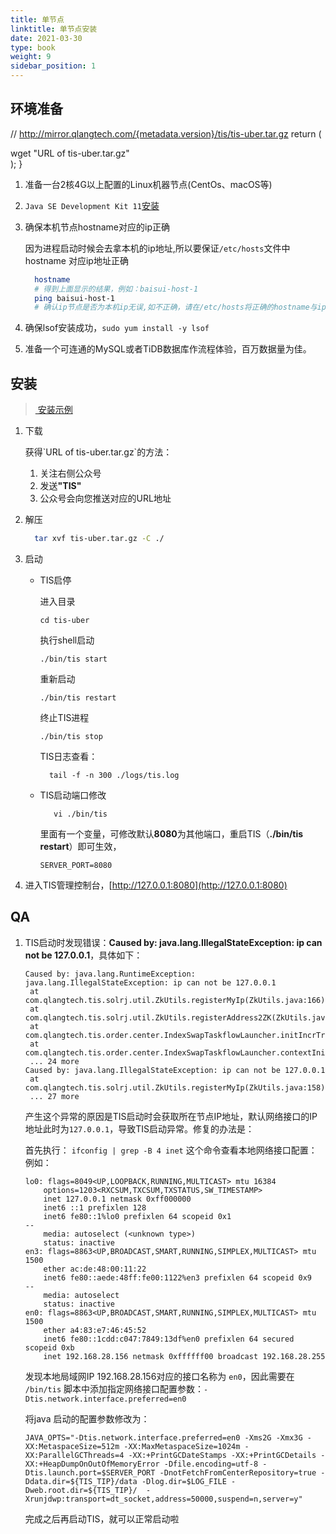 ```yaml
---
title: 单节点
linktitle: 单节点安装
date: 2021-03-30
type: book
weight: 9
sidebar_position: 1
---
```

## 环境准备


// http://mirror.qlangtech.com/{metadata.version}/tis/tis-uber.tar.gz
  return (
    <div>
      <CodeBlock
        language="shell">
        wget "URL of tis-uber.tar.gz"
      </CodeBlock>
    </div>
  );
}

1. 准备一台2核4G以上配置的Linux机器节点(CentOs、macOS等)
2. `Java SE Development Kit 11`[安装](https://www.oracle.com/java/technologies/downloads/#java11)
3. 确保本机节点hostname对应的ip正确

   因为进程启动时候会去拿本机的ip地址,所以要保证`/etc/hosts`文件中hostname 对应ip地址正确
   ``` bash
     hostname
     # 得到上面显示的结果，例如：baisui-host-1
     ping baisui-host-1
     # 确认ip节点是否为本机ip无误,如不正确，请在/etc/hosts将正确的hostname与ip映射关系加上
   ```
4. 确保lsof安装成功，`sudo yum install -y lsof`
5. 准备一个可连通的MySQL或者TiDB数据库作流程体验，百万数据量为佳。


## 安装

> [<i class="fa fa-film" aria-hidden="true"></i>&nbsp;安装示例](https://www.bilibili.com/video/BV18q4y1p73B/)


  1. 下载

     <VerShell />

     <Contact justGongZhongHao="true">
      获得`URL of tis-uber.tar.gz`的方法：
     <ol>
      <li>关注右侧公众号</li>
      <li>发送<b>"TIS"</b></li>
      <li>公众号会向您推送对应的URL地址</li>
     </ol>
     
     </Contact>
  2. 解压
     ```bash
       tar xvf tis-uber.tar.gz -C ./
     ```

  3. 启动
     * TIS启停

         进入目录
         ```shell script
         cd tis-uber
         ```
         执行shell启动
         ```shell script
         ./bin/tis start
         ```
         重新启动
         ```shell script
         ./bin/tis restart
         ```
         终止TIS进程
         ```shell script
         ./bin/tis stop
         ```

         TIS日志查看：
         ```shell script
           tail -f -n 300 ./logs/tis.log
         ```

     * TIS启动端口修改

         ```shell script
            vi ./bin/tis
         ```
         里面有一个变量，可修改默认**8080**为其他端口，重启TIS（**./bin/tis restart**）即可生效，
         ```
         SERVER_PORT=8080
         ```


  4. 进入TIS管理控制台，[http://127.0.0.1:8080](http://127.0.0.1:8080)


## QA

1. TIS启动时发现错误：**Caused by: java.lang.IllegalStateException: ip can not be 127.0.0.1**，具体如下：

    ```shell script
    Caused by: java.lang.RuntimeException: java.lang.IllegalStateException: ip can not be 127.0.0.1
     at com.qlangtech.tis.solrj.util.ZkUtils.registerMyIp(ZkUtils.java:166)
     at com.qlangtech.tis.solrj.util.ZkUtils.registerAddress2ZK(ZkUtils.java:107)
     at com.qlangtech.tis.order.center.IndexSwapTaskflowLauncher.initIncrTransferStateCollect(IndexSwapTaskflowLauncher.java:174)
     at com.qlangtech.tis.order.center.IndexSwapTaskflowLauncher.contextInitialized(IndexSwapTaskflowLauncher.java:120)
     ... 24 more
    Caused by: java.lang.IllegalStateException: ip can not be 127.0.0.1
     at com.qlangtech.tis.solrj.util.ZkUtils.registerMyIp(ZkUtils.java:158)
     ... 27 more
    ```

    产生这个异常的原因是TIS启动时会获取所在节点IP地址，默认网络接口的IP地址此时为`127.0.0.1`，导致TIS启动异常。修复的办法是：

    首先执行： `ifconfig | grep -B 4 inet` 这个命令查看本地网络接口配置：
    例如：
    ```shell script
    lo0: flags=8049<UP,LOOPBACK,RUNNING,MULTICAST> mtu 16384
        options=1203<RXCSUM,TXCSUM,TXSTATUS,SW_TIMESTAMP>
        inet 127.0.0.1 netmask 0xff000000
        inet6 ::1 prefixlen 128
        inet6 fe80::1%lo0 prefixlen 64 scopeid 0x1
    --
        media: autoselect (<unknown type>)
        status: inactive
    en3: flags=8863<UP,BROADCAST,SMART,RUNNING,SIMPLEX,MULTICAST> mtu 1500
        ether ac:de:48:00:11:22
        inet6 fe80::aede:48ff:fe00:1122%en3 prefixlen 64 scopeid 0x9
    --
        media: autoselect
        status: inactive
    en0: flags=8863<UP,BROADCAST,SMART,RUNNING,SIMPLEX,MULTICAST> mtu 1500
        ether a4:83:e7:46:45:52
        inet6 fe80::1cdd:c047:7849:13df%en0 prefixlen 64 secured scopeid 0xb
        inet 192.168.28.156 netmask 0xffffff00 broadcast 192.168.28.255
    ```
    发现本地局域网IP 192.168.28.156对应的接口名称为 `en0`，因此需要在 `/bin/tis` 脚本中添加指定网络接口配置参数：`-Dtis.network.interface.preferred=en0`

    将java 启动的配置参数修改为：

    ```shell script
    JAVA_OPTS="-Dtis.network.interface.preferred=en0 -Xms2G -Xmx3G -XX:MetaspaceSize=512m -XX:MaxMetaspaceSize=1024m -XX:ParallelGCThreads=4 -XX:+PrintGCDateStamps -XX:+PrintGCDetails -XX:+HeapDumpOnOutOfMemoryError -Dfile.encoding=utf-8 -Dtis.launch.port=$SERVER_PORT -DnotFetchFromCenterRepository=true -Ddata.dir=${TIS_TIP}/data -Dlog.dir=$LOG_FILE -Dweb.root.dir=${TIS_TIP}/  -Xrunjdwp:transport=dt_socket,address=50000,suspend=n,server=y"
    ```

    完成之后再启动TIS，就可以正常启动啦


